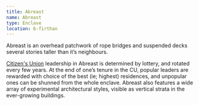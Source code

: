```yaml
---
title: Abreast
name: Abreast
type: Enclave
location: 6-firthan
---
```

Abreast is an overhead patchwork of rope bridges and suspended decks several
stories taller than it’s neighbours.

[Citizen's Union](lore:citizens-unions) leadership in Abreast is determined by
lottery, and rotated every few years. At the end of one’s tenure in the CU,
popular leaders are rewarded with choice of the best (ie; highest) residences,
and unpopular ones can be shunned from the whole enclave. Abreast also features
a wide array of experimental architectural styles, visible as vertical strata
in the ever-growing buildings.

